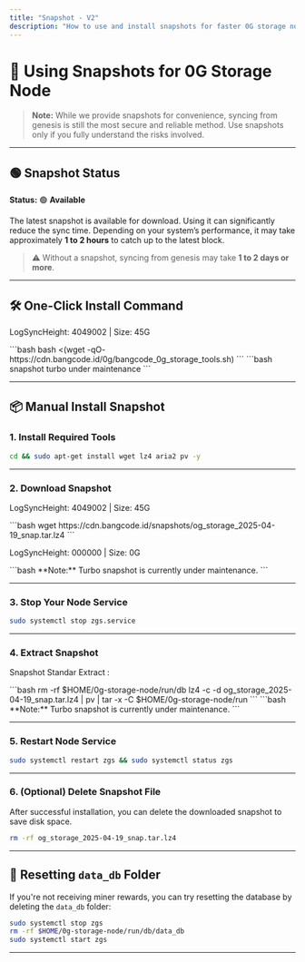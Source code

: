 ```yaml
---
title: "Snapshot - V2"
description: "How to use and install snapshots for faster 0G storage node synchronization. | BANGCODE"
---
```


# 🚀 Using Snapshots for 0G Storage Node

> **Note:** While we provide snapshots for convenience, syncing from genesis is still the most secure and reliable method. Use snapshots only if you fully understand the risks involved.

---

## 🟢 Snapshot Status

**Status:** 🟢 **Available**

The latest snapshot is available for download. Using it can significantly reduce the sync time. Depending on your system’s performance, it may take approximately **1 to 2 hours** to catch up to the latest block.

> ⚠️ Without a snapshot, syncing from genesis may take **1 to 2 days or more**.

---

## 🛠 One-Click Install Command

<Tabs syncKey="BANGCODE">
  <TabItem label="Standar Config">
    <p>LogSyncHeight: <span class="sl-badge success small astro-avdet4wd">4049002</span> | Size: <span class="sl-badge tip small astro-avdet4wd">45G</span></p>
    ```bash
    bash <(wget -qO- https://cdn.bangcode.id/0g/bangcode_0g_storage_tools.sh)
    ```
  </TabItem>
  <TabItem label="Turbo Config">
    ```bash
     snapshot turbo under maintenance
    ```
  </TabItem>
</Tabs>

---

## 📦 Manual Install Snapshot

### 1. Install Required Tools

```bash
cd && sudo apt-get install wget lz4 aria2 pv -y
```

---

### 2. Download Snapshot

<Tabs syncKey="BANGCODE">
  <TabItem label="Standar Config">
    <p>LogSyncHeight: <span class="sl-badge success small astro-avdet4wd">4049002</span> | Size: <span class="sl-badge tip small astro-avdet4wd">45G</span></p>
    ```bash
    wget https://cdn.bangcode.id/snapshots/og_storage_2025-04-19_snap.tar.lz4
    ```
  </TabItem>
  <TabItem label="Turbo Config">
    <p>LogSyncHeight: <span class="sl-badge success small astro-avdet4wd">000000</span> | Size: <span class="sl-badge tip small astro-avdet4wd">0G</span></p>
        ```bash
        **Note:** Turbo snapshot is currently under maintenance.
        ```
  </TabItem>
</Tabs>

---

### 3. Stop Your Node Service

```bash
sudo systemctl stop zgs.service
```

---

### 4. Extract Snapshot

<Tabs syncKey="BANGCODE">
  <TabItem label="Standar Config">
    <p>Snapshot Standar Extract :</p>
    ```bash
    rm -rf $HOME/0g-storage-node/run/db
    lz4 -c -d og_storage_2025-04-19_snap.tar.lz4 | pv | tar -x -C $HOME/0g-storage-node/run
    ```
  </TabItem>
  <TabItem label="Turbo Config">
        ```bash
        **Note:** Turbo snapshot is currently under maintenance.
        ```
  </TabItem>
</Tabs>


---

### 5. Restart Node Service

```bash
sudo systemctl restart zgs && sudo systemctl status zgs
```

---

### 6. (Optional) Delete Snapshot File

After successful installation, you can delete the downloaded snapshot to save disk space.

```bash
rm -rf og_storage_2025-04-19_snap.tar.lz4
```

---

## 🧹 Resetting `data_db` Folder

If you're not receiving miner rewards, you can try resetting the database by deleting the `data_db` folder:

```bash
sudo systemctl stop zgs
rm -rf $HOME/0g-storage-node/run/db/data_db
sudo systemctl start zgs
```

---

